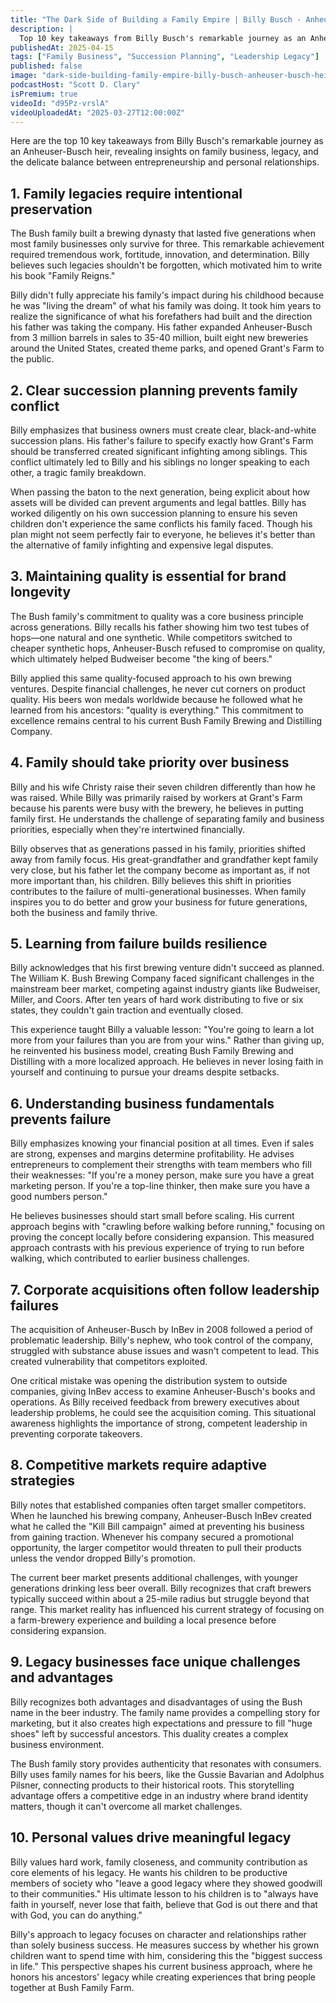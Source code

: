 ```yaml
---
title: "The Dark Side of Building a Family Empire | Billy Busch - Anheuser-Busch Heir"
description: |
  Top 10 key takeaways from Billy Busch's remarkable journey as an Anheuser-Busch heir, revealing insights on family business, legacy, and the delicate balance between entrepreneurship and personal relationships.
publishedAt: 2025-04-15
tags: ["Family Business", "Succession Planning", "Leadership Legacy"]
published: false
image: "dark-side-building-family-empire-billy-busch-anheuser-busch-heir.jpg"
podcastHost: "Scott D. Clary"
isPremium: true
videoId: "d95Pz-vrslA"
videoUploadedAt: "2025-03-27T12:00:00Z"
---
```



<PodcastSummaryPageLayout frontmatter={frontmatter}>

Here are the top 10 key takeaways from Billy Busch's remarkable journey as an Anheuser-Busch heir, revealing insights on family business, legacy, and the delicate balance between entrepreneurship and personal relationships.

## 1. Family legacies require intentional preservation

The Bush family built a brewing dynasty that lasted five generations when most family businesses only survive for three. This remarkable achievement required tremendous work, fortitude, innovation, and determination. Billy believes such legacies shouldn't be forgotten, which motivated him to write his book "Family Reigns."

Billy didn't fully appreciate his family's impact during his childhood because he was "living the dream" of what his family was doing. It took him years to realize the significance of what his forefathers had built and the direction his father was taking the company. His father expanded Anheuser-Busch from 3 million barrels in sales to 35-40 million, built eight new breweries around the United States, created theme parks, and opened Grant's Farm to the public.

## 2. Clear succession planning prevents family conflict

Billy emphasizes that business owners must create clear, black-and-white succession plans. His father's failure to specify exactly how Grant's Farm should be transferred created significant infighting among siblings. This conflict ultimately led to Billy and his siblings no longer speaking to each other, a tragic family breakdown.

When passing the baton to the next generation, being explicit about how assets will be divided can prevent arguments and legal battles. Billy has worked diligently on his own succession planning to ensure his seven children don't experience the same conflicts his family faced. Though his plan might not seem perfectly fair to everyone, he believes it's better than the alternative of family infighting and expensive legal disputes.

## 3. Maintaining quality is essential for brand longevity

The Bush family's commitment to quality was a core business principle across generations. Billy recalls his father showing him two test tubes of hops—one natural and one synthetic. While competitors switched to cheaper synthetic hops, Anheuser-Busch refused to compromise on quality, which ultimately helped Budweiser become "the king of beers."

Billy applied this same quality-focused approach to his own brewing ventures. Despite financial challenges, he never cut corners on product quality. His beers won medals worldwide because he followed what he learned from his ancestors: "quality is everything." This commitment to excellence remains central to his current Bush Family Brewing and Distilling Company.

## 4. Family should take priority over business

Billy and his wife Christy raise their seven children differently than how he was raised. While Billy was primarily raised by workers at Grant's Farm because his parents were busy with the brewery, he believes in putting family first. He understands the challenge of separating family and business priorities, especially when they're intertwined financially.

Billy observes that as generations passed in his family, priorities shifted away from family focus. His great-grandfather and grandfather kept family very close, but his father let the company become as important as, if not more important than, his children. Billy believes this shift in priorities contributes to the failure of multi-generational businesses. When family inspires you to do better and grow your business for future generations, both the business and family thrive.

## 5. Learning from failure builds resilience

Billy acknowledges that his first brewing venture didn't succeed as planned. The William K. Bush Brewing Company faced significant challenges in the mainstream beer market, competing against industry giants like Budweiser, Miller, and Coors. After ten years of hard work distributing to five or six states, they couldn't gain traction and eventually closed.

This experience taught Billy a valuable lesson: "You're going to learn a lot more from your failures than you are from your wins." Rather than giving up, he reinvented his business model, creating Bush Family Brewing and Distilling with a more localized approach. He believes in never losing faith in yourself and continuing to pursue your dreams despite setbacks.

## 6. Understanding business fundamentals prevents failure

Billy emphasizes knowing your financial position at all times. Even if sales are strong, expenses and margins determine profitability. He advises entrepreneurs to complement their strengths with team members who fill their weaknesses: "If you're a money person, make sure you have a great marketing person. If you're a top-line thinker, then make sure you have a good numbers person."

He believes businesses should start small before scaling. His current approach begins with "crawling before walking before running," focusing on proving the concept locally before considering expansion. This measured approach contrasts with his previous experience of trying to run before walking, which contributed to earlier business challenges.

## 7. Corporate acquisitions often follow leadership failures

The acquisition of Anheuser-Busch by InBev in 2008 followed a period of problematic leadership. Billy's nephew, who took control of the company, struggled with substance abuse issues and wasn't competent to lead. This created vulnerability that competitors exploited.

One critical mistake was opening the distribution system to outside companies, giving InBev access to examine Anheuser-Busch's books and operations. As Billy received feedback from brewery executives about leadership problems, he could see the acquisition coming. This situational awareness highlights the importance of strong, competent leadership in preventing corporate takeovers.

## 8. Competitive markets require adaptive strategies

Billy notes that established companies often target smaller competitors. When he launched his brewing company, Anheuser-Busch InBev created what he called the "Kill Bill campaign" aimed at preventing his business from gaining traction. Whenever his company secured a promotional opportunity, the larger competitor would threaten to pull their products unless the vendor dropped Billy's promotion.

The current beer market presents additional challenges, with younger generations drinking less beer overall. Billy recognizes that craft brewers typically succeed within about a 25-mile radius but struggle beyond that range. This market reality has influenced his current strategy of focusing on a farm-brewery experience and building a local presence before considering expansion.

## 9. Legacy businesses face unique challenges and advantages

Billy recognizes both advantages and disadvantages of using the Bush name in the beer industry. The family name provides a compelling story for marketing, but it also creates high expectations and pressure to fill "huge shoes" left by successful ancestors. This duality creates a complex business environment.

The Bush family story provides authenticity that resonates with consumers. Billy uses family names for his beers, like the Gussie Bavarian and Adolphus Pilsner, connecting products to their historical roots. This storytelling advantage offers a competitive edge in an industry where brand identity matters, though it can't overcome all market challenges.

## 10. Personal values drive meaningful legacy

Billy values hard work, family closeness, and community contribution as core elements of his legacy. He wants his children to be productive members of society who "leave a good legacy where they showed goodwill to their communities." His ultimate lesson to his children is to "always have faith in yourself, never lose that faith, believe that God is out there and that with God, you can do anything."

Billy's approach to legacy focuses on character and relationships rather than solely business success. He measures success by whether his grown children want to spend time with him, considering this the "biggest success in life." This perspective shapes his current business approach, where he honors his ancestors' legacy while creating experiences that bring people together at Bush Family Farm.

</PodcastSummaryPageLayout>
